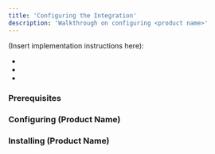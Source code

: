```yaml
---
title: 'Configuring the Integration'
description: 'Walkthrough on configuring <product name>'
---
```


(Insert implementation instructions here):

- 
- 
- 

### Prerequisites

### Configuring (Product Name)

### Installing (Product Name)
